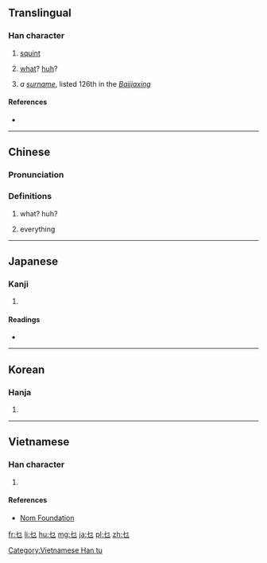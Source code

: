 ==Translingual==

===Han character===
{{Han char|rn=5|rad=乙|as=01|sn=2|four=47712|canj=PN,PS,XPN}}

# [[squint]]
# {{label|zh|Cantonese}} [[what]]? [[huh]]? {{gloss|interrogative words}}
# ''a [[surname]]'', listed 126th in the ''[[:w:Baijiaxing|Baijiaxing]]''

====References====
* {{Han ref|kx=0083.180|dkj=00166|dj=0168.010|hdz=10049.090|uh=4E5C|ud=20060|bh=C941|bd=51521}}

----

==Chinese==
{{zh-hanzi-box|[[乜]]}}

===Pronunciation===
{{zh-pron
|m=miē,niè
|c=mat1,me1,me2,me5,mi1,ne6
|mc=y
|oc=y
|ma=
|cat=v,intj,pn
}}

===Definitions===

# {{label|zh|Cantonese}} what? huh?
# {{label|zh|Cantonese}} everything

----

==Japanese==

===Kanji===
{{ja-kanji|grade=|rs=乙01}}

# {{defn|lang=ja|sort=乙01}}

====Readings====
* {{ja-readings|on=[[ば]] (ba), [[め]] (me)|kun=[[やぶにらみ]] (yabunirami)}}

----

==Korean==

===Hanja===
{{ko-hanja|hangeul=먀|rv=mya|mr=mya}}

# {{defn|lang=ko|sort=乙01}}

----

==Vietnamese==

===Han character===
{{vi-readings|rs=乙01| hanviet = khiết}}

# {{defn|lang=vi|sort=乙01}}

====References====
*[http://nomfoundation.org/common/nom_details.php?codepoint=4e5c Nom Foundation]

[[Category:Vietnamese Han tu]]

[[fr:乜]]
[[li:乜]]
[[hu:乜]]
[[mg:乜]]
[[ja:乜]]
[[pl:乜]]
[[zh:乜]]
